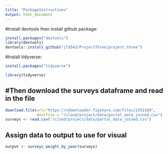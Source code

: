 ```yaml
---
title: "PackageInstructions"
output: html_document
---
```

#Install devtools then install github package:
```r
install.packages("devtools")
library(devtools)
devtools::install_github("jld543/ProjectThree/project_three")
```

#Install tidyverse:

```r
install.packages("tidyverse")

library(tidyverse)
```

## #Then download the surveys dataframe and read in the file

```r
download.file(url="https://ndownloader.figshare.com/files/2292169",
              destfile = "/cloud/project/data/portal_data_joined.csv")
surveys <- read.csv("/cloud/project/data/portal_data_joined.csv")  
```

## Assign data to output to use for visual

```r
output <- surveys_weight_by_year(surveys) 
```


